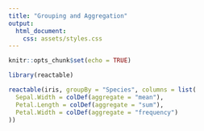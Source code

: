 ```yaml
---
title: "Grouping and Aggregation"
output:
  html_document:
    css: assets/styles.css
---
```


```r
knitr::opts_chunk$set(echo = TRUE)
```

```r
library(reactable)

reactable(iris, groupBy = "Species", columns = list(
  Sepal.Width = colDef(aggregate = "mean"),
  Petal.Length = colDef(aggregate = "sum"),
  Petal.Width = colDef(aggregate = "frequency")
))
```
